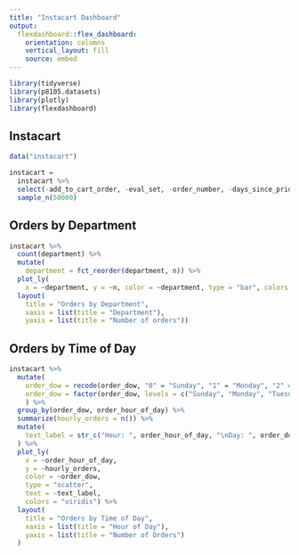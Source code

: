 ```yaml
---
title: "Instacart Dashboard"
output: 
  flexdashboard::flex_dashboard:
    orientation: columns
    vertical_layout: fill
    source: embed
---
```


```r
library(tidyverse)
library(p8105.datasets)
library(plotly)
library(flexdashboard)
```


## Instacart

```r
data("instacart")

instacart = 
  instacart %>%
  select(-add_to_cart_order, -eval_set, -order_number, -days_since_prior_order, -aisle_id, -department_id) %>% 
  sample_n(50000)
```

## Orders by Department

```r
instacart %>%
  count(department) %>% 
  mutate(
    department = fct_reorder(department, n)) %>% 
  plot_ly(
    x = ~department, y = ~n, color = ~department, type = "bar", colors = "viridis") %>% 
  layout(
    title = "Orders by Department",
    xaxis = list(title = "Department"),
    yaxis = list(title = "Number of orders"))
```

## Orders by Time of Day
```r
instacart %>% 
  mutate(
    order_dow = recode(order_dow, "0" = "Sunday", "1" = "Monday", "2" = "Tuesday", "3" = "Wednesday", "4" = "Thursday", "5" = "Friday", "6" = "Saturday"),
    order_dow = factor(order_dow, levels = c("Sunday", "Monday", "Tuesday", "Wednesday", "Thursday", "Friday", "Saturday"))
    ) %>% 
  group_by(order_dow, order_hour_of_day) %>% 
  summarize(hourly_orders = n()) %>% 
  mutate(
    text_label = str_c("Hour: ", order_hour_of_day, "\nDay: ", order_dow, "\n# of orders: ", hourly_orders)
  ) %>% 
  plot_ly(
    x = ~order_hour_of_day, 
    y = ~hourly_orders, 
    color = ~order_dow, 
    type = "scatter", 
    text = ~text_label,
    colors = "viridis") %>% 
  layout(
    title = "Orders by Time of Day",
    xaxis = list(title = "Hour of Day"),
    yaxis = list(title = "Number of Orders")
  )
```


